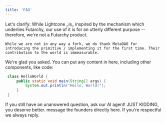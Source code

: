 ```yaml
---
title: 'FAQ'
---
```

<AccordionGroup>
  <Accordion title="Is Lightcone a Futarchy protocol?">
    Let's clarify: While Lightcone _is_ inspired by the mechanism which underlies Futarchy, our use of it is for an utterly different purpose -- therefore, we're not a Futarchy product.

    While we are not in any way a fork, we do thank MetaDAO for introducing the primitive / implementing it for the first time. Their contribution to the world is immeasurable.
  </Accordion>


  <Accordion title="Wtf is Futarchy?">
  We're glad you asked.
  You can put any content in here, including other components, like code:

   ```java HelloWorld.java
    class HelloWorld {
        public static void main(String[] args) {
            System.out.println("Hello, World!");
        }
    }
  ```
  </Accordion>
</AccordionGroup>





If you still have an unanswered question, ask our AI agent!
JUST KIDDING, you deserve better. message the founders directly here. If you're respectful we always reply.